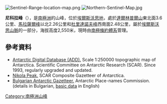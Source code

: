 [[Image:Sentinel-Range-location-map.png|thumb]]
[[Image:Northern-Sentinel-Map.jpg|thumb]]

{{coord|77|56|40|S|85|52|48|W|display=title}}

'''尼科拉峰'''（{{lang-en|Nikola Peak}}），是[[南極洲|南極洲]]的山峰，位於[[埃爾斯沃思地|埃爾斯沃思地]]，處於[[達爾林普爾山|達爾林普爾山]]東北面3.6公里、[[馬拉薩爾峰|馬拉薩爾峰]]以北2.26公里和[[杜里達諾夫峰|杜里達諾夫峰]]西南面2.48公里，屬於[[埃爾斯沃思山脈|埃爾斯沃思山脈]]的一部分，海拔高度2,550米，現時由[[南極條約體系|南極條約體系]]管理。

==參考資料==
* [http://www.add.scar.org Antarctic Digital Database (ADD).] {{Wayback|url=http://www.add.scar.org/ |date=20170305000653 }} Scale 1:250000 topographic map of Antarctica. Scientific Committee on Antarctic Research (SCAR). Since 1993, regularly upgraded and updated.
* [http://data.aad.gov.au/aadc/gaz/scar/display_name.cfm?gaz_id=137806 Nikola Peak.] {{Wayback|url=http://data.aad.gov.au/aadc/gaz/scar/display_name.cfm?gaz_id=137806 |date=20140203105830 }} SCAR Composite Gazetteer of Antarctica.
* [http://apcbg.org/gazet-bg.doc Bulgarian Antarctic Gazetteer.] {{Wayback|url=http://apcbg.org/gazet-bg.doc |date=20131012104624 }} Antarctic Place-names Commission. (details in Bulgarian, [http://apcbg.org/gazet.htm basic data] {{Wayback|url=http://apcbg.org/gazet.htm |date=20160304071225 }} in English)

{{DEFAULTSORT:Nikola Peak}}
[[Category:南極洲山峰|Category:南極洲山峰]]


{{EllsworthLand-geo-stub}}
